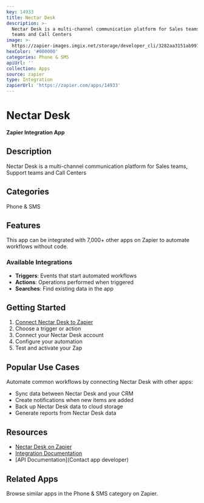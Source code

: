 ```yaml
---
key: 14933
title: Nectar Desk
description: >-
  Nectar Desk is a multi-channel communication platform for Sales teams, Support
  teams and Call Centers
image: >-
  https://zapier-images.imgix.net/storage/developer_cli/3282aa3151ab9973059de1397c43042f.png?auto=format%2Ccompress&ixlib=python-3.0.0&q=50
hexColor: '#000000'
categories: Phone & SMS
apiUrl: ''
collection: Apps
source: zapier
type: Integration
zapierUrl: 'https://zapier.com/apps/14933'
---
```

# Nectar Desk

**Zapier Integration App**

## Description

Nectar Desk is a multi-channel communication platform for Sales teams, Support teams and Call Centers

## Categories

Phone & SMS

## Features

This app can be integrated with 7,000+ other apps on Zapier to automate workflows without code.

### Available Integrations

- **Triggers**: Events that start automated workflows
- **Actions**: Operations performed when triggered
- **Searches**: Find existing data in the app

## Getting Started

1. [Connect Nectar Desk to Zapier](https://zapier.com/apps/14933)
2. Choose a trigger or action
3. Connect your Nectar Desk account
4. Configure your automation
5. Test and activate your Zap

## Popular Use Cases

Automate common workflows by connecting Nectar Desk with other apps:

- Sync data between Nectar Desk and your CRM
- Create notifications when new items are added
- Back up Nectar Desk data to cloud storage
- Generate reports from Nectar Desk data

## Resources

- [Nectar Desk on Zapier](https://zapier.com/apps/14933)
- [Integration Documentation](https://zapier.com/apps/14933/integrations)
- [API Documentation](Contact app developer)

## Related Apps

Browse similar apps in the Phone & SMS category on Zapier.
